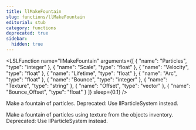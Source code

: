 ```yaml
---
title: llMakeFountain
slug: functions/llMakeFountain
editorial: stub
category: functions
deprecated: true
sidebar:
  hidden: true
---
```


<LSLFunction
	name="llMakeFountain"
	arguments={[
	{
		"name": "Particles",
		"type": "integer"
	},
	{
		"name": "Scale",
		"type": "float"
	},
	{
		"name": "Velocity",
		"type": "float"
	},
	{
		"name": "Lifetime",
		"type": "float"
	},
	{
		"name": "Arc",
		"type": "float"
	},
	{
		"name": "Bounce",
		"type": "integer"
	},
	{
		"name": "Texture",
		"type": "string"
	},
	{
		"name": "Offset",
		"type": "vector"
	},
	{
		"name": "Bounce_Offset",
		"type": "float"
	}
]}
	sleep={0.1}
/>

Make a fountain of particles. Deprecated: Use llParticleSystem instead.

Make a fountain of particles using texture from the objects inventory. Deprecated: Use llParticleSystem instead.

